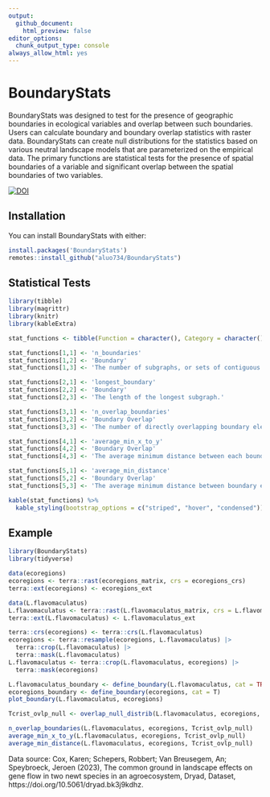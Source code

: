 ```yaml
---
output:
  github_document:
    html_preview: false
editor_options: 
  chunk_output_type: console
always_allow_html: yes
---
```

# BoundaryStats

BoundaryStats was designed to test for the presence of geographic boundaries in ecological variables and overlap between such boundaries. Users can calculate boundary and boundary overlap statistics with raster data. BoundaryStats can create null distributions for the statistics based on various neutral landscape models that are parameterized on the empirical data. The primary functions are statistical tests for the presence of spatial boundaries of a variable and significant overlap between the spatial boundaries of two variables.

[![DOI](https://zenodo.org/badge/534683960.svg)](https://zenodo.org/badge/latestdoi/534683960)

## Installation

You can install BoundaryStats with either:
``` r
install.packages('BoundaryStats')
remotes::install_github("aluo734/BoundaryStats")
```

## Statistical Tests

```r
library(tibble)
library(magrittr)
library(knitr)
library(kableExtra)

stat_functions <- tibble(Function = character(), Category = character(), Description = character())

stat_functions[1,1] <- 'n_boundaries'
stat_functions[1,2] <- 'Boundary'
stat_functions[1,3] <- 'The number of subgraphs, or sets of contiguous boundary elements, in the data.'

stat_functions[2,1] <- 'longest_boundary'
stat_functions[2,2] <- 'Boundary'
stat_functions[2,3] <- 'The length of the longest subgraph.'

stat_functions[3,1] <- 'n_overlap_boundaries'
stat_functions[3,2] <- 'Boundary Overlap'
stat_functions[3,3] <- 'The number of directly overlapping boundary elements, or raster cells labeled as part of a boundary, of two traits.'

stat_functions[4,1] <- 'average_min_x_to_y'
stat_functions[4,2] <- 'Boundary Overlap'
stat_functions[4,3] <- 'The average minimum distance between each boundary element in raster x and the nearest boundary element in raster y. Uses Euclidean distance. The boundaries of trait x depend on the boundaries of trait y.'

stat_functions[5,1] <- 'average_min_distance'
stat_functions[5,2] <- 'Boundary Overlap'
stat_functions[5,3] <- 'The average minimum distance between boundary elements in two raster layers. Uses Euclidean distance. Boundaries for each trait affect one another reciprocally (x affects y and y affects x).'

kable(stat_functions) %>%
  kable_styling(bootstrap_options = c("striped", "hover", "condensed"))
```

## Example

```r
library(BoundaryStats)
library(tidyverse)

data(ecoregions)
ecoregions <- terra::rast(ecoregions_matrix, crs = ecoregions_crs)
terra::ext(ecoregions) <- ecoregions_ext

data(L.flavomaculatus)
L.flavomaculatus <- terra::rast(L.flavomaculatus_matrix, crs = L.flavomaculatus_crs)
terra::ext(L.flavomaculatus) <- L.flavomaculatus_ext

terra::crs(ecoregions) <- terra::crs(L.flavomaculatus)
ecoregions <- terra::resample(ecoregions, L.flavomaculatus) |>
  terra::crop(L.flavomaculatus) |>
  terra::mask(L.flavomaculatus)
L.flavomaculatus <- terra::crop(L.flavomaculatus, ecoregions) |>
  terra::mask(ecoregions)

L.flavomaculatus_boundary <- define_boundary(L.flavomaculatus, cat = TRUE)
ecoregions_boundary <- define_boundary(ecoregions, cat = T)
plot_boundary(L.flavomaculatus, ecoregions)

Tcrist_ovlp_null <- overlap_null_distrib(L.flavomaculatus, ecoregions, rand_both = FALSE, x_cat = T, n_iterations = 100, x_model = 'random_cluster')

n_overlap_boundaries(L.flavomaculatus, ecoregions, Tcrist_ovlp_null)
average_min_x_to_y(L.flavomaculatus, ecoregions, Tcrist_ovlp_null)
average_min_distance(L.flavomaculatus, ecoregions, Tcrist_ovlp_null)
```

Data source:
Cox, Karen; Schepers, Robbert; Van Breusegem, An; Speybroeck, Jeroen (2023), The common ground in landscape effects on gene flow in two newt species in an agroecosystem, Dryad, Dataset, https://doi.org/10.5061/dryad.bk3j9kdhz.
